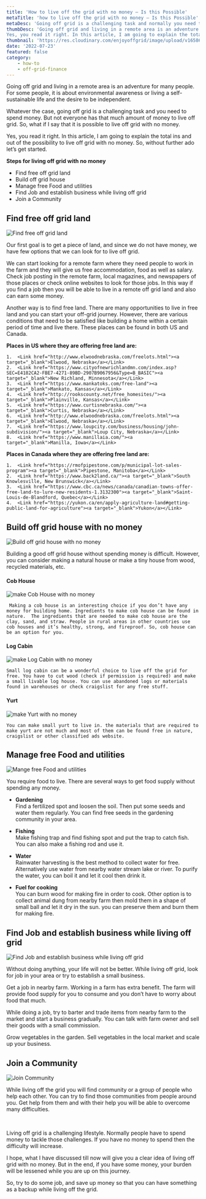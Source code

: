 ```yaml
---
title: 'How to live off the grid with no money – Is this Possible'
metaTitle: 'how to live off the grid with no money – Is this Possible'
metaDesc: 'Going off grid is a challenging task and normally you need to spend money. But not everyone has that much amount of money to live off grid. So, what if I say that it is possible to live off grid with no money. This article is about proving this fact'
thumbDesc: 'Going off grid and living in a remote area is an adventure for many people. For some people, it is about environmental awareness or living a self-sustainable life and the desire to be independent. Whatever the case going off grid is a challenging task and you need to spend money. But not everyone has that much amount of money to live off grid. So, what if I say that it is possible to live off grid with no money.
Yes, you read it right. In this article, I am going to explain the total ins and out of the possibility to live off grid with no money. So, without further ado let’s get started.'
thumbnail: 'https://res.cloudinary.com/enjoyoffgrid/image/upload/v1658614326/Posts/how-to-live-off-the-grid-with-no-money/how-to-live-off-the-grid-with-no-money_uv9gnh.jpg'
date: '2022-07-23'
featured: false
category: 
    - how-to
    - off-grid-finance
---
```


Going off grid and living in a remote area is an adventure for many people. For some people, it is about environmental awareness or living a self-sustainable life and the desire to be independent.  

Whatever the case, going off grid is a challenging task and you need to spend money. But not everyone has that much amount of money to live off grid. So, what if I say that it is possible to live off grid with no money.  

Yes, you read it right. In this article, I am going to explain the total ins and out of the possibility to live off grid with no money. So, without further ado let’s get started.

**Steps for living off grid with no money**

*   Find free off grid land
*   Build off grid house
*   Manage free Food and utilities
*   Find Job and establish business while living off grid
*   Join a Community


## Find free off grid land

![Find free off grid land](https://res.cloudinary.com/enjoyoffgrid/image/upload/v1658614326/Posts/how-to-live-off-the-grid-with-no-money/Find-free-off-grid-land_yar73j.jpg)

Our first goal is to get a piece of land, and since we do not have money, we have few options that we can look for to live off grid.  

We can start looking for a remote farm where they need people to work in the farm and they will give us free accommodation, food as well as salary. Check job posting in the remote farm, local magazines, and newspapers of those places or check online websites to look for those jobs. In this way if you find a job then you will be able to live in a remote off grid land and also can earn some money.  

Another way is to find free land. There are many opportunities to live in free land and you can start your off-grid journey. However, there are various conditions that need to be satisfied like building a home within a certain period of time and live there. These places can be found in both US and Canada.

**Places in US where they are offering free land are:** 
 
    1.	<Link href="http://www.elwoodnebraska.com/freelots.html"><a target="_blank">Elwood, Nebraska</a></Link> 
    2.	<Link href="https://www.cityofnewrichlandmn.com/index.asp?SEC=E4182CA2-FBE7-4271-89BD-2907B9067956&Type=B_BASIC"><a target="_blank">New Richland, Minnesota</a></Link>   
    3.	<Link href="https://www.mankatoks.com/free-land"><a target="_blank">Mankato, Kansas</a></Link>
    4.	<Link href="http://rookscounty.net/free_homesites/"><a target="_blank">Plainville, Kansas</a></Link>
    5.	<Link href="https://www.curtisnebraska.com/"><a target="_blank">Curtis, Nebraska</a></Link>
    6.	<Link href="http://www.elwoodnebraska.com/freelots.html"><a target="_blank">Elwood, Nebraska</a></Link> 
    7.	<Link href="https://www.loupcity.com/business/housing/john-subdivision/"><a target="_blank">Loup City, Nebraska</a></Link>
    8.	<Link href="https://www.manillaia.com/"><a target="_blank">Manilla, Iowa</a></Link>


**Places in Canada where they are offering free land are:**

    1.	<Link href="https://rmofpipestone.com/p/municipal-lot-sales-program"><a target="_blank">Pipestone, Manitoba</a></Link>
    2.	<Link href="https://www.back2land.ca/"><a target="_blank">South Knowlesville, New Brunswick</a></Link>
    3.	<Link href="https://www.cbc.ca/news/canada/canadian-towns-offer-free-land-to-lure-new-residents-1.3132300"><a target="_blank">Saint-Louis-de-Blandford, Quebec</a></Link>
    4.	<Link href="https://yukon.ca/en/apply-agriculture-land#getting-public-land-for-agriculture"><a target="_blank">Yukon</a></Link>

## Build off grid house with no money

![Build off grid house with no money](https://res.cloudinary.com/enjoyoffgrid/image/upload/v1658614326/Posts/how-to-live-off-the-grid-with-no-money/Build-off-grid-house-with-no-money_yd55gs.jpg)

Building a good off grid house without spending money is difficult. However, you can consider making a natural house or make a tiny house from wood, recycled materials, etc.  

#### Cob House
    
![make Cob House with no money](https://res.cloudinary.com/enjoyoffgrid/image/upload/v1658614326/Posts/how-to-live-off-the-grid-with-no-money/cob-house_nnuaeh.jpg)

     Making a cob house is an interesting choice if you don’t have any money for building home. Ingredients to make cob house can be found in nature.  The ingredients that are needed to make cob house are the clay, sand, and straw. People in rural areas in other countries use cob houses and it’s healthy, strong, and fireproof. So, cob house can be an option for you.

#### Log Cabin 

![make Log Cabin with no money](https://res.cloudinary.com/enjoyoffgrid/image/upload/v1658614327/Posts/how-to-live-off-the-grid-with-no-money/log-cabin_kkctdp.jpg)

    Small log cabin can be a wonderful choice to live off the grid for free. You have to cut wood (check if permission is required) and make a small livable log house. You can use abandoned logs or materials found in warehouses or check craigslist for any free stuff.

#### Yurt 

![make Yurt with no money](https://res.cloudinary.com/enjoyoffgrid/image/upload/v1658614327/Posts/how-to-live-off-the-grid-with-no-money/yurt_ecplmz.jpg)

    You can make small yurt to live in. the materials that are required to make yurt are not much and most of them can be found free in nature, craigslist or other classified ads website.

## Manage free Food and utilities

![Mange free Food and utilities](https://res.cloudinary.com/enjoyoffgrid/image/upload/v1658614327/Posts/how-to-live-off-the-grid-with-no-money/Manage-free-Food-and-utilities_rrrbk7.jpg)    

You require food to live. There are several ways to get food supply without spending any money.

- **Gardening**  
    Find a fertilized spot and loosen the soil. Then put some seeds and water them regularly. You can find free seeds in the gardening community in your area.

- **Fishing**  
    Make fishing trap and find fishing spot and put the trap to catch fish. You can also make a fishing rod and use it.

- **Water**   
    Rainwater harvesting is the best method to collect water for free. Alternatively use water from nearby water stream lake or river. To purify the water, you can boil it and let it cool then drink it. 

- **Fuel for cooking**  
    You can burn wood for making fire in order to cook. Other option is to collect animal dung from nearby farm then mold them in a shape of small ball and let it dry in the sun. you can preserve them and burn them for making fire.

## Find Job and establish business while living off grid

![Find Job and establish business while living off grid](https://res.cloudinary.com/enjoyoffgrid/image/upload/v1658614326/Posts/how-to-live-off-the-grid-with-no-money/Find-Job-and-business-while-living-off-grid_doq1sl.jpg) 

Without doing anything, your life will not be better. While living off grid, look for job in your area or try to establish a small business.

Get a job in nearby farm. Working in a farm has extra benefit. The farm will provide food supply for you to consume and you don’t have to worry about food that much.

While doing a job, try to barter and trade items from nearby farm to the market and start a business gradually. You can talk with farm owner and sell their goods with a small commission.

Grow vegetables in the garden. Sell vegetables in the local market and scale up your business.

## Join a Community

![Join Community](https://res.cloudinary.com/enjoyoffgrid/image/upload/v1658614326/Posts/how-to-live-off-the-grid-with-no-money/Join-Community_o2qn5y.jpg) 

While living off the grid you will find community or a group of people who help each other. You can try to find those communities from people around you. Get help from them and with their help you will be able to overcome many difficulties.

<br/>

Living off grid is a challenging lifestyle. Normally people have to spend money to tackle those challenges. If you have no money to spend then the difficulty will increase. 

I hope, what I have discussed till now will give you a clear idea of living off grid with no money. But in the end, if you have some money, your burden will be lessened while you are up on this journey. 

So, try to do some job, and save up money so that you can have something as a backup while living off the grid.